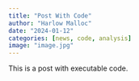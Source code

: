 ```yaml
---
title: "Post With Code"
author: "Harlow Malloc"
date: "2024-01-12"
categories: [news, code, analysis]
image: "image.jpg"
---
```


This is a post with executable code.
